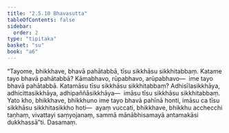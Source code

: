 ```yaml
---
title: "2.5.10 Bhavasutta"
tableOfContents: false
sidebar:
  order: 2
type: "tipitaka"
basket: "su"
book: "a6"
---
```



<DynamicBreadcrumb />

<Division number="105" book="a6">

<Paragraph number="734" book="a6">
“Tayome, bhikkhave, bhavā pahātabbā, tīsu sikkhāsu sikkhitabbaṃ. Katame tayo bhavā pahātabbā? Kāmabhavo, rūpabhavo, arūpabhavo—  ime tayo bhavā pahātabbā. Katamāsu tīsu sikkhāsu sikkhitabbaṃ? Adhisīlasikkhāya, adhicittasikkhāya, adhipaññāsikkhāya—  imāsu tīsu sikkhāsu sikkhitabbaṃ. Yato kho, bhikkhave, bhikkhuno ime tayo bhavā pahīnā honti, imāsu ca tīsu sikkhāsu sikkhitasikkho hoti—  ayaṃ vuccati, bhikkhave, bhikkhu acchecchi taṇhaṃ, vivattayi saṃyojanaṃ, sammā mānābhisamayā antamakāsi dukkhassā”ti.

</Paragraph>
</Division>

<Paragraph number="735" type="center" book="a6">
Dasamaṃ.
</Paragraph>